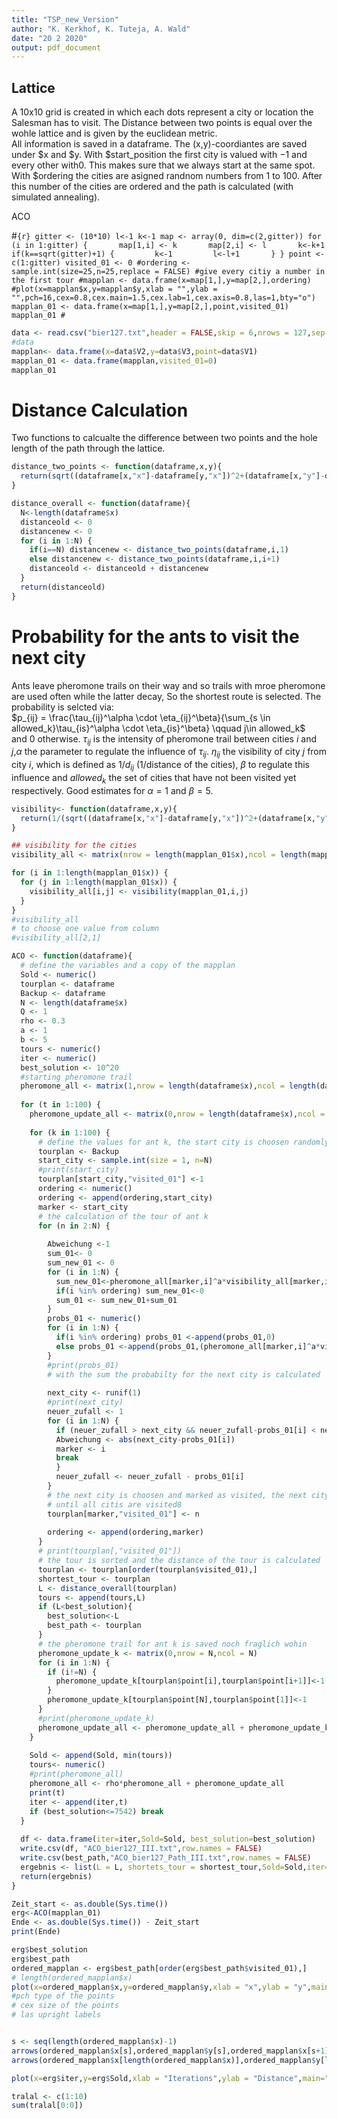 ---
title: "TSP_new_Version"
author: "K. Kerkhof, K. Tuteja, A. Wald"
date: "20 2 2020"
output: pdf_document
---



## Lattice

A 10x10 grid is created in which each dots represent a city or location the Salesman has to visit. The Distance between two points is equal over the wohle lattice and is given by the euclidean metric.  
All information is saved in a dataframe. The (x,y)-coordiantes are saved under \$x and \$y. With \$start_position the first city is valued with $-1$ and every other with$0$. This makes sure that we always start at the same spot. With \$ordering the cities are asigned randnom numbers from 1 to 100. After this number of the cities are ordered and the path is calculated (with simulated annealing).

ACO 

#```{r}
gitter <- (10*10)
l<-1
k<-1
map <- array(0, dim=c(2,gitter))
for (i in 1:gitter) {
      map[1,i] <- k
      map[2,i] <- l
      k<-k+1
      if(k==sqrt(gitter)+1) {
        k<-1
        l<-l+1
      }
}
point <- c(1:gitter)
visited_01 <- 0
#ordering <- sample.int(size=25,n=25,replace = FALSE) #give every citiy a number in the first tour
#mapplan <- data.frame(x=map[1,],y=map[2,],ordering)
#plot(x=mapplan$x,y=mapplan$y,xlab = "",ylab = "",pch=16,cex=0.8,cex.main=1.5,cex.lab=1,cex.axis=0.8,las=1,bty="o")
mapplan_01 <- data.frame(x=map[1,],y=map[2,],point,visited_01)
mapplan_01
#```
```{r}
data <- read.csv("bier127.txt",header = FALSE,skip = 6,nrows = 127,sep = "")
#data
mapplan<- data.frame(x=data$V2,y=data$V3,point=data$V1)
mapplan_01 <- data.frame(mapplan,visited_01=0)
mapplan_01
```


# Distance Calculation

Two functions to calcualte the difference between two points and the hole length of the path through the lattice.
```{r}
distance_two_points <- function(dataframe,x,y){
  return(sqrt((dataframe[x,"x"]-dataframe[y,"x"])^2+(dataframe[x,"y"]-dataframe[y,"y"])^2))
}

distance_overall <- function(dataframe){
  N<-length(dataframe$x)
  distanceold <- 0
  distancenew <- 0
  for (i in 1:N) {
    if(i==N) distancenew <- distance_two_points(dataframe,i,1)
    else distancenew <- distance_two_points(dataframe,i,i+1)
    distanceold <- distanceold + distancenew
  }
  return(distanceold)
}

```
# Probability for the ants to visit the next city

Ants leave pheromone trails on their way and so trails with mroe pheromone are used often while the latter decay, So the shortest route is selected. The probability is selcted via:  
$p_{ij} = \frac{\tau_{ij}^\alpha \cdot \eta_{ij}^\beta}{\sum_{s \in allowed_k}\tau_{is}^\alpha \cdot \eta_{is}^\beta} \qquad j\in allowed_k$  
and 0 otherwise. $\tau_{ij}$ is the intensity of pheromone trail between cities $i$ and $j$,$\alpha$ the parameter to regulate the influence of $\tau_{ij}$. $\eta_{ij}$ the visibility of city $j$ from city $i$, which is defined as $1/d_{ij}$ (1/distance of the cities), $\beta$ to regulate this influence and $allowed_k$ the set of cities that have not been visited yet respectively.
Good estimates for $\alpha = 1$ and $\beta = 5$.
```{r}
visibility<- function(dataframe,x,y){
  return(1/(sqrt((dataframe[x,"x"]-dataframe[y,"x"])^2+(dataframe[x,"y"]-dataframe[y,"y"])^2)))
}

## visibility for the cities
visibility_all <- matrix(nrow = length(mapplan_01$x),ncol = length(mapplan_01$x))

for (i in 1:length(mapplan_01$x)) {
  for (j in 1:length(mapplan_01$x)) {
    visibility_all[i,j] <- visibility(mapplan_01,i,j)
  }
}
#visibility_all
# to choose one value from column 
#visibility_all[2,1]
```

```{r}
ACO <- function(dataframe){
  # define the variables and a copy of the mapplan
  Sold <- numeric()
  tourplan <- dataframe
  Backup <- dataframe
  N <- length(dataframe$x)
  Q <- 1
  rho <- 0.3
  a <- 1
  b <- 5
  tours <- numeric()
  iter <- numeric()
  best_solution <- 10^20
  #starting pheromone trail
  pheromone_all <- matrix(1,nrow = length(dataframe$x),ncol = length(dataframe$x))
  
  for (t in 1:100) {
    pheromone_update_all <- matrix(0,nrow = length(dataframe$x),ncol = length(dataframe$x))
   
    for (k in 1:100) {
      # define the values for ant k, the start city is choosen randomly
      tourplan <- Backup
      start_city <- sample.int(size = 1, n=N)
      #print(start_city)
      tourplan[start_city,"visited_01"] <-1
      ordering <- numeric()
      ordering <- append(ordering,start_city)
      marker <- start_city
      # the calculation of the tour of ant k
      for (n in 2:N) {
        
        Abweichung <-1
        sum_01<- 0
        sum_new_01 <- 0
        for (i in 1:N) {
          sum_new_01<-pheromone_all[marker,i]^a*visibility_all[marker,i]^b
          if(i %in% ordering) sum_new_01<-0
          sum_01 <- sum_new_01+sum_01
        }
        probs_01 <- numeric()
        for (i in 1:N) {
          if(i %in% ordering) probs_01 <-append(probs_01,0)
          else probs_01 <-append(probs_01,(pheromone_all[marker,i]^a*visibility_all[marker,i]^b)/sum_01)
        }
        #print(probs_01)
        # with the sum the probabilty for the next city is calculated
        
        next_city <- runif(1)
        #print(next_city)
        neuer_zufall <- 1
        for (i in 1:N) {
          if (neuer_zufall > next_city && neuer_zufall-probs_01[i] < next_city && probs_01[i] != 0){
          Abweichung <- abs(next_city-probs_01[i])
          marker <- i
          break
          }
          neuer_zufall <- neuer_zufall - probs_01[i]
        }
        # the next city is choosen and marked as visited, the next city will be saved and then used as the new start city
        # until all citis are visited8
        tourplan[marker,"visited_01"] <- n
       
        ordering <- append(ordering,marker)
      }
      # print(tourplan[,"visited_01"])
      # the tour is sorted and the distance of the tour is calculated
      tourplan <- tourplan[order(tourplan$visited_01),]
      shortest_tour <- tourplan
      L <- distance_overall(tourplan)
      tours <- append(tours,L)
      if (L<best_solution){
        best_solution<-L
        best_path <- tourplan
      }
      # the pheromone trail for ant k is saved noch fraglich wohin
      pheromone_update_k <- matrix(0,nrow = N,ncol = N)
      for (i in 1:N) {
        if (i!=N) {
          pheromone_update_k[tourplan$point[i],tourplan$point[i+1]]<-1
        }
        pheromone_update_k[tourplan$point[N],tourplan$point[1]]<-1
      }
      #print(pheromone_update_k)
      pheromone_update_all <- pheromone_update_all + pheromone_update_k*(Q/L)
    }
    
    Sold <- append(Sold, min(tours))
    tours<- numeric()
    #print(pheromone_all)
    pheromone_all <- rho*pheromone_all + pheromone_update_all
    print(t)
    iter <- append(iter,t)
    if (best_solution<=7542) break
  }
  
  df <- data.frame(iter=iter,Sold=Sold, best_solution=best_solution)
  write.csv(df, "ACO_bier127_III.txt",row.names = FALSE)
  write.csv(best_path,"ACO_bier127_Path_III.txt",row.names = FALSE)
  ergebnis <- list(L = L, shortets_tour = shortest_tour,Sold=Sold,iter=iter,best_solution=best_solution,best_path=best_path)
  return(ergebnis)
}
```

```{r}
Zeit_start <- as.double(Sys.time())
erg<-ACO(mapplan_01)
Ende <- as.double(Sys.time()) - Zeit_start
print(Ende)
```

```{r}
erg$best_solution
erg$best_path
ordered_mapplan <- erg$best_path[order(erg$best_path$visited_01),]
# length(ordered_mapplan$x)
plot(x=ordered_mapplan$x,y=ordered_mapplan$y,xlab = "x",ylab = "y",main="Path",pch=16,cex=0.8,cex.main=1.5,cex.lab=1,cex.axis=0.8,las=1,bty="o")
#pch type of the points
# cex size of the points
# las upright labels


s <- seq(length(ordered_mapplan$x)-1)
arrows(ordered_mapplan$x[s],ordered_mapplan$y[s],ordered_mapplan$x[s+1],ordered_mapplan$y[s+1],length = 0.08,angle = 25, lwd = 1.5)
arrows(ordered_mapplan$x[length(ordered_mapplan$x)],ordered_mapplan$y[length(ordered_mapplan$x)],ordered_mapplan$x[1],ordered_mapplan$y[1],length = 0.08,angle = 25, lwd = 1.5)

plot(x=erg$iter,y=erg$Sold,xlab = "Iterations",ylab = "Distance",main="",pch=16,cex=0.8,cex.main=1.5,cex.lab=1,cex.axis=0.8,las=1,bty="o")
```


```{r}
tralal <- c(1:10)
sum(tralal[0:0])
```

